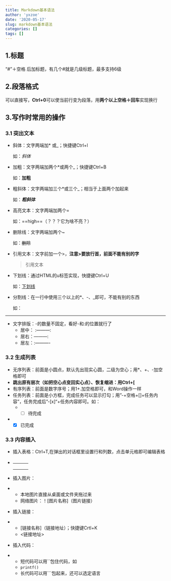 ```yaml
---
title: Markdown基本语法
author: 'yxzoe'
date: '2020-05-17'
slug: markdown基本语法
categories: []
tags: []
---
```

## 1.标题

“#”＋空格 后加标题，有几个#就是几级标题，最多支持6级

## 2.段落格式

可以直接写，**Ctrl+0**可以使当前行变为段落，用**两个以上空格＋回车**实现换行

## 3.写作时常用的操作

### 3.1 突出文本

+ 斜体：文字两端加* 或_；快捷键Ctrl+l

  如：*斜体* 

+ 加粗：文字两端加两个*或两个_；快捷键Ctrl+B

  如：**加粗**

+ 粗斜体：文字两端加三个*或三个_；相当于上面两个加起来

  如：***粗斜体***

+ 高亮文本：文字两端加两个= 

  如：==high==（？？？它为啥不亮？）

+ 删除线：文字两端加两个~

  如：~~删除~~

+ 引用文本：文字前加一个>，**注意>要放行首，前面不能有别的字**

  > 引用文本

+ 下划线：通过HTML的u标签实现，快捷键Ctrl+U

  如：<u>下划线</u>

+ 分割线：在一行中使用三个以上的*、-、_即可，不能有别的东西

  如：

***

* 文字排版：-的数量不固定，看好-和:的位置就行了
  * 居中： :---------: 
  * 居右：---------:
  * 居左：:----------



### 3.2 生成列表

+ 无序列表：前面是小圆点，默认先出现实心圆，二级为空心；用*、+、-加空格即可
+ **跳出原有层次（如把空心点变回实心点）、恢复缩进：用Ctrl+[**
+ 有序列表：前面是数字序号；用1+.加空格即可，和Word操作一样
+ 任务列表：前面是小方框，完成任务可以显示打勾；用"-+空格+[]+任务内容"，任务完成后"-[x]"+任务内容即可。如：
  + - [ ] 待完成
+ - [x] 已完成

### 3.3 内容插入

* 插入表格：Ctrl+T,在弹出的对话框里设置行和列数，点击单元格即可编辑表格

* |      |      |      |
  | ---- | ---- | ---- |
  |      |      |      |
  |      |      |      |
  |      |      |      |

* 插入图片：

* - 本地图片直接从桌面或文件夹拖过来
  - 网络图片：！[图片名称]（图片链接）

* 插入链接：

* * [链接名称]（链接地址）；快捷键Crtl+K
  * <链接地址>

* 插入代码：

* - 短代码可以用``包住代码，如
  - `printf()`
  - 长代码可以用```包起来，还可以选定语言

  













